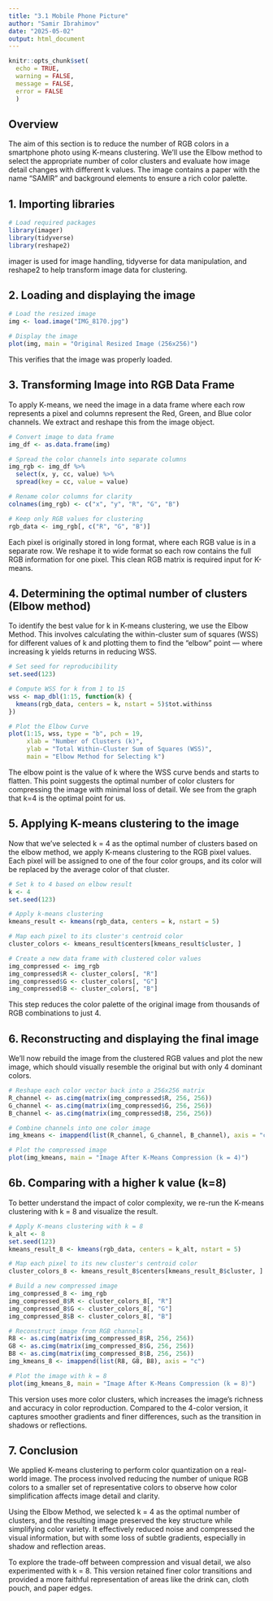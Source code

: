 ---
title: "3.1 Mobile Phone Picture"
author: "Samir Ibrahimov"
date: "2025-05-02"
output: html_document
---

```{r setup, include=FALSE}
knitr::opts_chunk$set(
  echo = TRUE,
  warning = FALSE,
  message = FALSE,
  error = FALSE
  )
```

## Overview
The aim of this section is to reduce the number of RGB colors in a smartphone photo using K-means clustering. We'll use the Elbow method to select the appropriate number of color clusters and evaluate how image detail changes with different k values. The image contains a paper with the name "SAMIR" and background elements to ensure a rich color palette.

## 1. Importing libraries

```{r}
# Load required packages
library(imager)
library(tidyverse)
library(reshape2)
```
imager is used for image handling, tidyverse for data manipulation, and reshape2 to help transform image data for clustering.


## 2. Loading and displaying the image

```{r}
# Load the resized image
img <- load.image("IMG_8170.jpg")

# Display the image
plot(img, main = "Original Resized Image (256x256)")
```

This verifies that the image was properly loaded. 


## 3. Transforming Image into RGB Data Frame

To apply K-means, we need the image in a data frame where each row represents a pixel and columns represent the Red, Green, and Blue color channels. We extract and reshape this from the image object.

```{r}
# Convert image to data frame
img_df <- as.data.frame(img)

# Spread the color channels into separate columns
img_rgb <- img_df %>%
  select(x, y, cc, value) %>%
  spread(key = cc, value = value)

# Rename color columns for clarity
colnames(img_rgb) <- c("x", "y", "R", "G", "B")

# Keep only RGB values for clustering
rgb_data <- img_rgb[, c("R", "G", "B")]
```

Each pixel is originally stored in long format, where each RGB value is in a separate row. We reshape it to wide format so each row contains the full RGB information for one pixel. This clean RGB matrix is required input for K-means.


## 4. Determining the optimal number of clusters (Elbow method)

To identify the best value for k in K-means clustering, we use the Elbow Method. This involves calculating the within-cluster sum of squares (WSS) for different values of k and plotting them to find the "elbow" point — where increasing k yields returns in reducing WSS.

```{r}
# Set seed for reproducibility
set.seed(123)

# Compute WSS for k from 1 to 15
wss <- map_dbl(1:15, function(k) {
  kmeans(rgb_data, centers = k, nstart = 5)$tot.withinss
})

# Plot the Elbow Curve
plot(1:15, wss, type = "b", pch = 19,
     xlab = "Number of Clusters (k)",
     ylab = "Total Within-Cluster Sum of Squares (WSS)",
     main = "Elbow Method for Selecting k")
```

The elbow point is the value of k where the WSS curve bends and starts to flatten. This point suggests the optimal number of color clusters for compressing the image with minimal loss of detail. We see from the graph that k=4 is the optimal point for us.


## 5. Applying K-means clustering to the image

Now that we’ve selected k = 4 as the optimal number of clusters based on the elbow method, we apply K-means clustering to the RGB pixel values. Each pixel will be assigned to one of the four color groups, and its color will be replaced by the average color of that cluster.

```{r}
# Set k to 4 based on elbow result
k <- 4
set.seed(123)

# Apply k-means clustering
kmeans_result <- kmeans(rgb_data, centers = k, nstart = 5)

# Map each pixel to its cluster's centroid color
cluster_colors <- kmeans_result$centers[kmeans_result$cluster, ]

# Create a new data frame with clustered color values
img_compressed <- img_rgb
img_compressed$R <- cluster_colors[, "R"]
img_compressed$G <- cluster_colors[, "G"]
img_compressed$B <- cluster_colors[, "B"]
```

This step reduces the color palette of the original image from thousands of RGB combinations to just 4.


## 6. Reconstructing and displaying the final image

We’ll now rebuild the image from the clustered RGB values and plot the new image, which should visually resemble the original but with only 4 dominant colors.

```{r}
# Reshape each color vector back into a 256x256 matrix
R_channel <- as.cimg(matrix(img_compressed$R, 256, 256))
G_channel <- as.cimg(matrix(img_compressed$G, 256, 256))
B_channel <- as.cimg(matrix(img_compressed$B, 256, 256))

# Combine channels into one color image
img_kmeans <- imappend(list(R_channel, G_channel, B_channel), axis = "c")

# Plot the compressed image
plot(img_kmeans, main = "Image After K-Means Compression (k = 4)")
```


## 6b. Comparing with a higher k value (k=8)

To better understand the impact of color complexity, we re-run the K-means clustering with k = 8 and visualize the result.

```{r}
# Apply K-means clustering with k = 8
k_alt <- 8
set.seed(123)
kmeans_result_8 <- kmeans(rgb_data, centers = k_alt, nstart = 5)

# Map each pixel to its new cluster's centroid color
cluster_colors_8 <- kmeans_result_8$centers[kmeans_result_8$cluster, ]

# Build a new compressed image
img_compressed_8 <- img_rgb
img_compressed_8$R <- cluster_colors_8[, "R"]
img_compressed_8$G <- cluster_colors_8[, "G"]
img_compressed_8$B <- cluster_colors_8[, "B"]

# Reconstruct image from RGB channels
R8 <- as.cimg(matrix(img_compressed_8$R, 256, 256))
G8 <- as.cimg(matrix(img_compressed_8$G, 256, 256))
B8 <- as.cimg(matrix(img_compressed_8$B, 256, 256))
img_kmeans_8 <- imappend(list(R8, G8, B8), axis = "c")

# Plot the image with k = 8
plot(img_kmeans_8, main = "Image After K-Means Compression (k = 8)")
```

This version uses more color clusters, which increases the image’s richness and accuracy in color reproduction. Compared to the 4-color version, it captures smoother gradients and finer differences, such as the transition in shadows or reflections.

## 7. Conclusion

We applied K-means clustering to perform color quantization on a real-world image. The process involved reducing the number of unique RGB colors to a smaller set of representative colors to observe how color simplification affects image detail and clarity.

Using the Elbow Method, we selected k = 4 as the optimal number of clusters, and the resulting image preserved the key structure while simplifying color variety. It effectively reduced noise and compressed the visual information, but with some loss of subtle gradients, especially in shadow and reflection areas.

To explore the trade-off between compression and visual detail, we also experimented with k = 8. This version retained finer color transitions and provided a more faithful representation of areas like the drink can, cloth pouch, and paper edges. 

